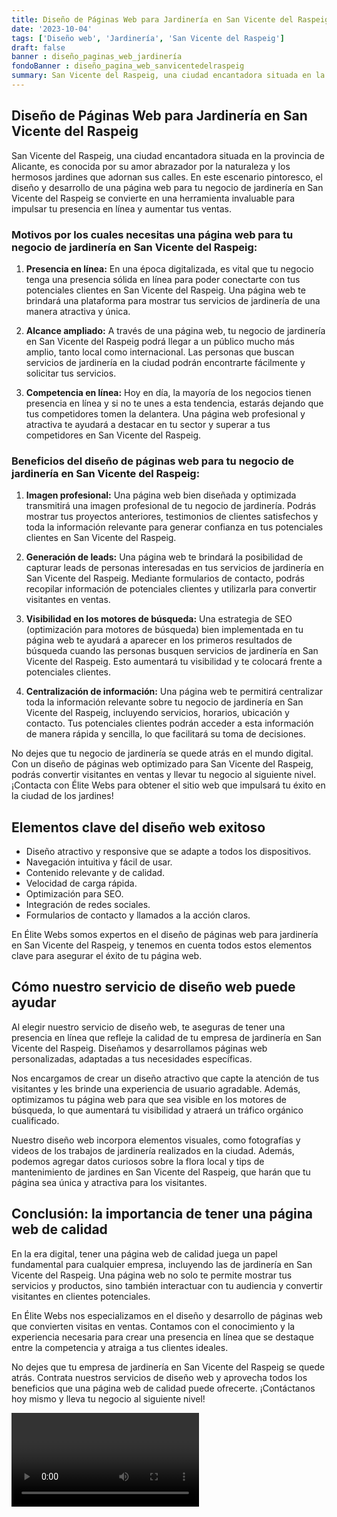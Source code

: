 ```yaml
---
title: Diseño de Páginas Web para Jardinería en San Vicente del Raspeig
date: '2023-10-04'
tags: ['Diseño web', 'Jardinería', 'San Vicente del Raspeig']
draft: false
banner : diseño_paginas_web_jardinería
fondoBanner : diseño_pagina_web_sanvicentedelraspeig
summary: San Vicente del Raspeig, una ciudad encantadora situada en la provincia de Alicante, es conocida por su amor abrazador por la naturaleza y los hermosos jardines que adornan sus calles. En este escenario pintoresco, el diseño y desarrollo de una página web para tu negocio de jardinería en San Vicente del Raspeig se convierte en una herramienta invaluable para impulsar tu presencia en línea y aumentar tus ventas.
---
```


## Diseño de Páginas Web para Jardinería en San Vicente del Raspeig

San Vicente del Raspeig, una ciudad encantadora situada en la provincia de Alicante, es conocida por su amor abrazador por la naturaleza y los hermosos jardines que adornan sus calles. En este escenario pintoresco, el diseño y desarrollo de una página web para tu negocio de jardinería en San Vicente del Raspeig se convierte en una herramienta invaluable para impulsar tu presencia en línea y aumentar tus ventas.

### Motivos por los cuales necesitas una página web para tu negocio de jardinería en San Vicente del Raspeig:

1. **Presencia en línea:** En una época digitalizada, es vital que tu negocio tenga una presencia sólida en línea para poder conectarte con tus potenciales clientes en San Vicente del Raspeig. Una página web te brindará una plataforma para mostrar tus servicios de jardinería de una manera atractiva y única.

2. **Alcance ampliado:** A través de una página web, tu negocio de jardinería en San Vicente del Raspeig podrá llegar a un público mucho más amplio, tanto local como internacional. Las personas que buscan servicios de jardinería en la ciudad podrán encontrarte fácilmente y solicitar tus servicios.

3. **Competencia en línea:** Hoy en día, la mayoría de los negocios tienen presencia en línea y si no te unes a esta tendencia, estarás dejando que tus competidores tomen la delantera. Una página web profesional y atractiva te ayudará a destacar en tu sector y superar a tus competidores en San Vicente del Raspeig.

### Beneficios del diseño de páginas web para tu negocio de jardinería en San Vicente del Raspeig:

1. **Imagen profesional:** Una página web bien diseñada y optimizada transmitirá una imagen profesional de tu negocio de jardinería. Podrás mostrar tus proyectos anteriores, testimonios de clientes satisfechos y toda la información relevante para generar confianza en tus potenciales clientes en San Vicente del Raspeig.

2. **Generación de leads:** Una página web te brindará la posibilidad de capturar leads de personas interesadas en tus servicios de jardinería en San Vicente del Raspeig. Mediante formularios de contacto, podrás recopilar información de potenciales clientes y utilizarla para convertir visitantes en ventas.

3. **Visibilidad en los motores de búsqueda:** Una estrategia de SEO (optimización para motores de búsqueda) bien implementada en tu página web te ayudará a aparecer en los primeros resultados de búsqueda cuando las personas busquen servicios de jardinería en San Vicente del Raspeig. Esto aumentará tu visibilidad y te colocará frente a potenciales clientes.

4. **Centralización de información:** Una página web te permitirá centralizar toda la información relevante sobre tu negocio de jardinería en San Vicente del Raspeig, incluyendo servicios, horarios, ubicación y contacto. Tus potenciales clientes podrán acceder a esta información de manera rápida y sencilla, lo que facilitará su toma de decisiones.

No dejes que tu negocio de jardinería se quede atrás en el mundo digital. Con un diseño de páginas web optimizado para San Vicente del Raspeig, podrás convertir visitantes en ventas y llevar tu negocio al siguiente nivel. ¡Contacta con Élite Webs para obtener el sitio web que impulsará tu éxito en la ciudad de los jardines!

<GifSeo />

<Cta />

## Elementos clave del diseño web exitoso

- Diseño atractivo y responsive que se adapte a todos los dispositivos.
- Navegación intuitiva y fácil de usar.
- Contenido relevante y de calidad.
- Velocidad de carga rápida.
- Optimización para SEO.
- Integración de redes sociales.
- Formularios de contacto y llamados a la acción claros.

En Élite Webs somos expertos en el diseño de páginas web para jardinería en San Vicente del Raspeig, y tenemos en cuenta todos estos elementos clave para asegurar el éxito de tu página web.

## Cómo nuestro servicio de diseño web puede ayudar

Al elegir nuestro servicio de diseño web, te aseguras de tener una presencia en línea que refleje la calidad de tu empresa de jardinería en San Vicente del Raspeig. Diseñamos y desarrollamos páginas web personalizadas, adaptadas a tus necesidades específicas.

Nos encargamos de crear un diseño atractivo que capte la atención de tus visitantes y les brinde una experiencia de usuario agradable. Además, optimizamos tu página web para que sea visible en los motores de búsqueda, lo que aumentará tu visibilidad y atraerá un tráfico orgánico cualificado.

Nuestro diseño web incorpora elementos visuales, como fotografías y videos de los trabajos de jardinería realizados en la ciudad. Además, podemos agregar datos curiosos sobre la flora local y tips de mantenimiento de jardines en San Vicente del Raspeig, que harán que tu página sea única y atractiva para los visitantes.

## Conclusión: la importancia de tener una página web de calidad

En la era digital, tener una página web de calidad juega un papel fundamental para cualquier empresa, incluyendo las de jardinería en San Vicente del Raspeig. Una página web no solo te permite mostrar tus servicios y productos, sino también interactuar con tu audiencia y convertir visitantes en clientes potenciales.

En Élite Webs nos especializamos en el diseño y desarrollo de páginas web que convierten visitas en ventas. Contamos con el conocimiento y la experiencia necesaria para crear una presencia en línea que se destaque entre la competencia y atraiga a tus clientes ideales.

No dejes que tu empresa de jardinería en San Vicente del Raspeig se quede atrás. Contrata nuestros servicios de diseño web y aprovecha todos los beneficios que una página web de calidad puede ofrecerte. ¡Contáctanos hoy mismo y lleva tu negocio al siguiente nivel!

<Video />

<CtaBot job='Jardinería' city='San Vicente del Raspeig'/>

<Gmaps query='San Vicente del Raspeig+españa+maps' />